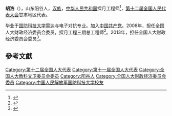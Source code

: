 {{otheruses|胡浩}}
'''胡浩'''（{{bd|1962年6月||}}），山东阳谷人，[[汉族|汉族]]，[[中华人民共和国|中华人民共和国]]探月工程师<ref>{{cite news |author=闻育旻 |editor=齐彬 |title=探月工程副总指挥：中国月球车已到“初样研制” |url=http://www.chinanews.com/gn/2011/03-07/2889160.shtml |accessdate=2020-08-23 |agency=中新社 |date=2011-03-07 |archive-date=2020-02-07 |archive-url=https://web.archive.org/web/20200207044030/http://www.chinanews.com/gn/2011/03-07/2889160.shtml |dead-url=no }}</ref>，[[第十二届全国人民代表大会|第十二届全国人民代表大会]]甘肃地区代表。

毕业于[[国防科技大学|国防科技大学]]雷达与电子对抗专业。加入[[中国共产党|中国共产党]]。2008年，担任全国人大财政经济委员会委员，探月工程三期总工程师<ref>{{cite news|title=全国人大代表信息-胡浩|url= http://210.82.31.1:8084/delegate/viewDelegate.action?dbid=112547|accessdate=2013-04-05|newspaper=全国人大网|archive-url=https://web.archive.org/web/20120324131103/http://www.npc.gov.cn/delegate/viewDelegate.action?dbid=112547|archive-date=2012-03-24|dead-url=yes}}</ref>。2013年，担任全国人大财政经济委员会委员<ref>{{cite news|title=全国人大代表信息-胡浩|url= http://210.82.31.1:8084/delegate/viewDelegate.action?dbid=122543|accessdate=2013-04-05|newspaper=全国人大网|archive-url=https://web.archive.org/web/20140826022534/http://www.npc.gov.cn/delegate/viewDelegate.action?dbid=122543|archive-date=2014-08-26|dead-url=yes}}</ref>。

==參考文獻==
{{reflist}}
{{中国政治人物小作品}}

[[Category:第十二届全国人大代表|Category:第十二届全国人大代表]]
[[Category:第十一届全国人大代表|Category:第十一届全国人大代表]]
[[Category:全国人大教科文卫委员会委员|Category:全国人大教科文卫委员会委员]]
[[Category:阳谷人|Category:阳谷人]]
[[Category:全国人大财政经济委员会委员|Category:全国人大财政经济委员会委员]]
[[Category:中国人民解放军国防科技大学校友|Category:中国人民解放军国防科技大学校友]]